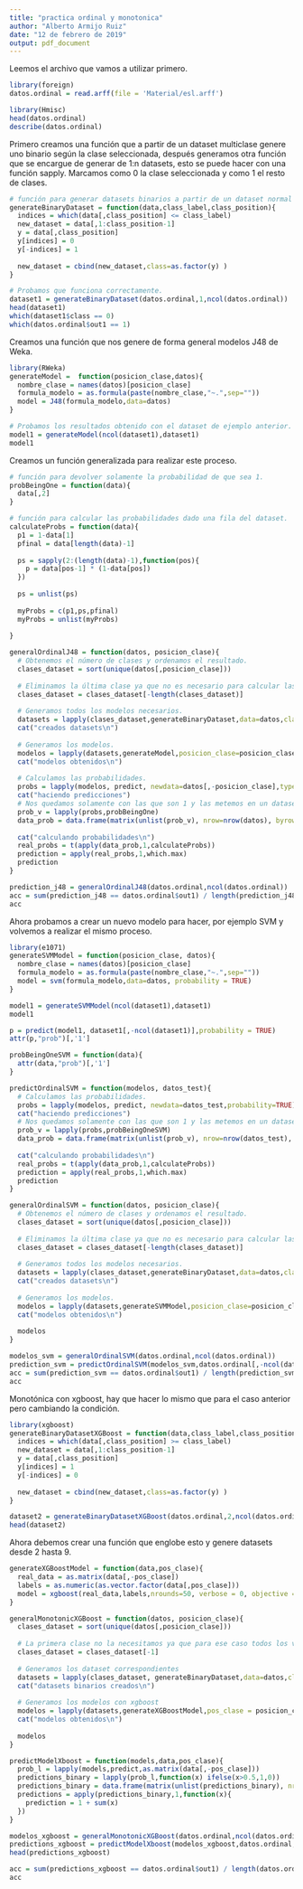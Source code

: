 ```yaml
---
title: "practica ordinal y monotonica"
author: "Alberto Armijo Ruiz"
date: "12 de febrero de 2019"
output: pdf_document
---
```


Leemos el archivo que vamos a utilizar primero.
```r
library(foreign)
datos.ordinal = read.arff(file = 'Material/esl.arff')

library(Hmisc)
head(datos.ordinal)
describe(datos.ordinal)
```



Primero creamos una función que a partir de un dataset multiclase genere uno binario según la clase seleccionada, después generamos otra función que se encargue de generar de 1:n datasets, esto se puede hacer con una función sapply. Marcamos como 0 la clase seleccionada y como 1 el resto de clases.

```r
# función para generar datasets binarios a partir de un dataset normal para programación ordinal.
generateBinaryDataset = function(data,class_label,class_position){
  indices = which(data[,class_position] <= class_label)
  new_dataset = data[,1:class_position-1]
  y = data[,class_position]
  y[indices] = 0
  y[-indices] = 1
  
  new_dataset = cbind(new_dataset,class=as.factor(y) )
}

# Probamos que funciona correctamente.
dataset1 = generateBinaryDataset(datos.ordinal,1,ncol(datos.ordinal))
head(dataset1)
which(dataset1$class == 0)
which(datos.ordinal$out1 == 1)
```

Creamos una función que nos genere de forma general modelos J48 de Weka.
```r
library(RWeka)
generateModel =  function(posicion_clase,datos){
  nombre_clase = names(datos)[posicion_clase]
  formula_modelo = as.formula(paste(nombre_clase,"~.",sep=""))
  model = J48(formula_modelo,data=datos)
}

# Probamos los resultados obtenido con el dataset de ejemplo anterior.
model1 = generateModel(ncol(dataset1),dataset1)
model1
```

Creamos un función generalizada para realizar este proceso.
```r
# función para devolver solamente la probabilidad de que sea 1.
probBeingOne = function(data){
  data[,2]
}

# función para calcular las probabilidades dado una fila del dataset.
calculateProbs = function(data){
  p1 = 1-data[1]
  pfinal = data[length(data)-1]
  
  ps = sapply(2:(length(data)-1),function(pos){
    p = data[pos-1] * (1-data[pos])
  })
  
  ps = unlist(ps)
  
  myProbs = c(p1,ps,pfinal)
  myProbs = unlist(myProbs)
  
}

generalOrdinalJ48 = function(datos, posicion_clase){
  # Obtenemos el número de clases y ordenamos el resultado.
  clases_dataset = sort(unique(datos[,posicion_clase]))
  
  # Eliminamos la última clase ya que no es necesario para calcular las probabilidades
  clases_dataset = clases_dataset[-length(clases_dataset)]
  
  # Generamos todos los modelos necesarios.
  datasets = lapply(clases_dataset,generateBinaryDataset,data=datos,class_position = posicion_clase)
  cat("creados datasets\n")
  
  # Generamos los modelos.
  modelos = lapply(datasets,generateModel,posicion_clase=posicion_clase)
  cat("modelos obtenidos\n")
  
  # Calculamos las probabilidades.
  probs = lapply(modelos, predict, newdata=datos[,-posicion_clase],type="probability")
  cat("haciendo predicciones")
  # Nos quedamos solamente con las que son 1 y las metemos en un dataset.
  prob_v = lapply(probs,probBeingOne)
  data_prob = data.frame(matrix(unlist(prob_v), nrow=nrow(datos), byrow = FALSE))
  
  cat("calculando probabilidades\n")
  real_probs = t(apply(data_prob,1,calculateProbs))
  prediction = apply(real_probs,1,which.max)
  prediction
}

prediction_j48 = generalOrdinalJ48(datos.ordinal,ncol(datos.ordinal))
acc = sum(prediction_j48 == datos.ordinal$out1) / length(prediction_j48)
acc
```

Ahora probamos a crear un nuevo modelo para hacer, por ejemplo SVM y volvemos a realizar el mismo proceso.
```r
library(e1071)
generateSVMModel = function(posicion_clase, datos){
  nombre_clase = names(datos)[posicion_clase]
  formula_modelo = as.formula(paste(nombre_clase,"~.",sep=""))
  model = svm(formula_modelo,data=datos, probability = TRUE)
}

model1 = generateSVMModel(ncol(dataset1),dataset1)
model1

p = predict(model1, dataset1[,-ncol(dataset1)],probability = TRUE)
attr(p,"prob")[,'1']
```

```r

probBeingOneSVM = function(data){
  attr(data,"prob")[,'1']
}

predictOrdinalSVM = function(modelos, datos_test){
  # Calculamos las probabilidades.
  probs = lapply(modelos, predict, newdata=datos_test,probability=TRUE)
  cat("haciendo predicciones")
  # Nos quedamos solamente con las que son 1 y las metemos en un dataset.
  prob_v = lapply(probs,probBeingOneSVM)
  data_prob = data.frame(matrix(unlist(prob_v), nrow=nrow(datos_test), byrow = FALSE))
  
  cat("calculando probabilidades\n")
  real_probs = t(apply(data_prob,1,calculateProbs))
  prediction = apply(real_probs,1,which.max)
  prediction
}

generalOrdinalSVM = function(datos, posicion_clase){
  # Obtenemos el número de clases y ordenamos el resultado.
  clases_dataset = sort(unique(datos[,posicion_clase]))
  
  # Eliminamos la última clase ya que no es necesario para calcular las probabilidades
  clases_dataset = clases_dataset[-length(clases_dataset)]
  
  # Generamos todos los modelos necesarios.
  datasets = lapply(clases_dataset,generateBinaryDataset,data=datos,class_position = posicion_clase)
  cat("creados datasets\n")
  
  # Generamos los modelos.
  modelos = lapply(datasets,generateSVMModel,posicion_clase=posicion_clase)
  cat("modelos obtenidos\n")
  
  modelos
}

modelos_svm = generalOrdinalSVM(datos.ordinal,ncol(datos.ordinal))
prediction_svm = predictOrdinalSVM(modelos_svm,datos.ordinal[,-ncol(datos.ordinal)])
acc = sum(prediction_svm == datos.ordinal$out1) / length(prediction_svm)
acc
```

Monotónica con xgboost, hay que hacer lo mismo que para el caso anterior pero cambiando la condición.
```r
library(xgboost)
generateBinaryDatasetXGBoost = function(data,class_label,class_position){
  indices = which(data[,class_position] >= class_label)
  new_dataset = data[,1:class_position-1]
  y = data[,class_position]
  y[indices] = 1
  y[-indices] = 0
  
  new_dataset = cbind(new_dataset,class=as.factor(y) )
}

dataset2 = generateBinaryDatasetXGBoost(datos.ordinal,2,ncol(datos.ordinal))
head(dataset2)
```
Ahora debemos crear una función que englobe esto y genere datasets desde 2 hasta 9.

```r
generateXGBoostModel = function(data,pos_clase){
  real_data = as.matrix(data[,-pos_clase])
  labels = as.numeric(as.vector.factor(data[,pos_clase]))
  model = xgboost(real_data,labels,nrounds=50, verbose = 0, objective = "binary:logistic")
}

generalMonotonicXGBoost = function(datos, posicion_clase){
  clases_dataset = sort(unique(datos[,posicion_clase]))
  
  # La primera clase no la necesitamos ya que para ese caso todos los valores serán 1.
  clases_dataset = clases_dataset[-1]
  
  # Generamos los dataset correspondientes
  datasets = lapply(clases_dataset, generateBinaryDataset,data=datos,class_position=posicion_clase)
  cat("datasets binarios creados\n")
  
  # Generamos los modelos con xgboost
  modelos = lapply(datasets,generateXGBoostModel,pos_clase = posicion_clase)
  cat("modelos obtenidos\n")
  
  modelos
}

predictModelXboost = function(models,data,pos_clase){
  prob_l = lapply(models,predict,as.matrix(data[,-pos_clase]))
  predictions_binary = lapply(prob_l,function(x) ifelse(x>0.5,1,0))
  predictions_binary = data.frame(matrix(unlist(predictions_binary), nrow=nrow(data),byrow = FALSE))
  predictions = apply(predictions_binary,1,function(x){
    prediction = 1 + sum(x)
  })
}

modelos_xgboost = generalMonotonicXGBoost(datos.ordinal,ncol(datos.ordinal))
predictions_xgboost = predictModelXboost(modelos_xgboost,datos.ordinal,ncol(datos.ordinal))
head(predictions_xgboost)

acc = sum(predictions_xgboost == datos.ordinal$out1) / length(datos.ordinal$out1)
acc
```


